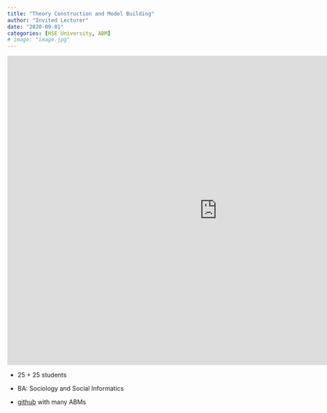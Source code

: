 ```yaml
---
title: "Theory Construction and Model Building"
author: "Invited Lecturer"
date: "2020-09-01"
categories: [HSE University, ABM]
# image: "image.jpg"
---
```


::: {div}
<iframe src="https://docs.google.com/presentation/d/e/2PACX-1vTo5G1EPLFji4hMlZItgqqAlAacMf2fmAvxgcvq2ffukwpyPZ3aPi4kwtCUDWX7YmL-jRiNXg-tsWih/embed?start=false&amp;loop=false&amp;delayms=3000" frameborder="0" width="960" height="708" allowfullscreen="true" mozallowfullscreen="true" webkitallowfullscreen="true">

</iframe>
:::

-   25 + 25 students

-   BA: Sociology and Social Informatics

-   [github](https://github.com/vvseva/AMB) with many ABMs
